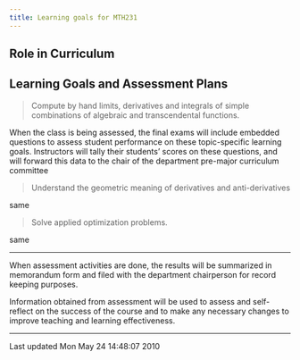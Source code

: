 ```yaml
---
title: Learning goals for MTH231
---
```


## Role in Curriculum

## Learning Goals and Assessment Plans

> Compute by hand limits, derivatives and integrals
> of simple combinations of algebraic and
> transcendental functions.

When the class is being assessed, the final exams
will include embedded questions to assess student
performance on these topic-specific learning
goals. Instructors will tally their students'
scores on these questions, and will forward this
data to the chair of the department pre-major
curriculum committee

> Understand the geometric meaning of derivatives
> and anti-derivatives

same

> Solve applied optimization problems.

same

----

When assessment activities are done, the results will be summarized in
memorandum form and filed with the department chairperson for record
keeping
purposes.

Information obtained from assessment will be used to assess and
self-reflect on the success of the course and to make any necessary
changes to
improve teaching and learning effectiveness.

------------------------------------------------------------------------

Last updated Mon May 24 14:48:07 2010
